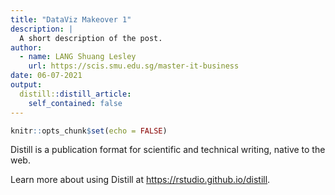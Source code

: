 ```yaml
---
title: "DataViz Makeover 1"
description: |
  A short description of the post.
author:
  - name: LANG Shuang Lesley
    url: https://scis.smu.edu.sg/master-it-business
date: 06-07-2021
output:
  distill::distill_article:
    self_contained: false
---
```



```r
knitr::opts_chunk$set(echo = FALSE)
```

Distill is a publication format for scientific and technical writing, native to the web.

Learn more about using Distill at <https://rstudio.github.io/distill>.


